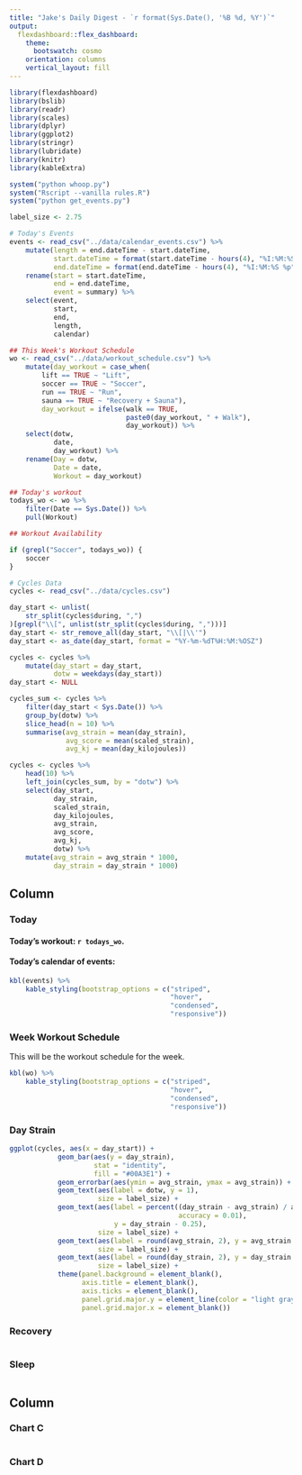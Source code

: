 ```yaml
---
title: "Jake's Daily Digest - `r format(Sys.Date(), '%B %d, %Y')`"
output: 
  flexdashboard::flex_dashboard:
    theme:
      bootswatch: cosmo
    orientation: columns
    vertical_layout: fill
---
```



```r
library(flexdashboard)
library(bslib)
library(readr)
library(scales)
library(dplyr)
library(ggplot2)
library(stringr)
library(lubridate)
library(knitr)
library(kableExtra)

system("python whoop.py")
system("Rscript --vanilla rules.R")
system("python get_events.py")

label_size <- 2.75

# Today's Events
events <- read_csv("../data/calendar_events.csv") %>% 
    mutate(length = end.dateTime - start.dateTime,
           start.dateTime = format(start.dateTime - hours(4), "%I:%M:%S %p"),
           end.dateTime = format(end.dateTime - hours(4), "%I:%M:%S %p")) %>% 
    rename(start = start.dateTime,
           end = end.dateTime,
           event = summary) %>% 
    select(event, 
           start,
           end,
           length,
           calendar)

## This Week's Workout Schedule
wo <- read_csv("../data/workout_schedule.csv") %>% 
    mutate(day_workout = case_when(
        lift == TRUE ~ "Lift",
        soccer == TRUE ~ "Soccer",
        run == TRUE ~ "Run",
        sauna == TRUE ~ "Recovery + Sauna"),
        day_workout = ifelse(walk == TRUE, 
                             paste0(day_workout, " + Walk"),
                             day_workout)) %>% 
    select(dotw,
           date, 
           day_workout) %>% 
    rename(Day = dotw,
           Date = date,
           Workout = day_workout)

## Today's workout 
todays_wo <- wo %>% 
    filter(Date == Sys.Date()) %>% 
    pull(Workout)

## Workout Availability

if (grepl("Soccer", todays_wo)) {
    soccer
}

# Cycles Data
cycles <- read_csv("../data/cycles.csv")

day_start <- unlist(
    str_split(cycles$during, ",")
)[grepl("\\[", unlist(str_split(cycles$during, ",")))]
day_start <- str_remove_all(day_start, "\\[|\\'")
day_start <- as_date(day_start, format = "%Y-%m-%dT%H:%M:%OSZ")

cycles <- cycles %>% 
    mutate(day_start = day_start,
           dotw = weekdays(day_start))
day_start <- NULL

cycles_sum <- cycles %>% 
    filter(day_start < Sys.Date()) %>% 
    group_by(dotw) %>% 
    slice_head(n = 10) %>% 
    summarise(avg_strain = mean(day_strain),
              avg_score = mean(scaled_strain),
              avg_kj = mean(day_kilojoules))

cycles <- cycles %>%
    head(10) %>% 
    left_join(cycles_sum, by = "dotw") %>% 
    select(day_start, 
           day_strain,
           scaled_strain,
           day_kilojoules,
           avg_strain,
           avg_score,
           avg_kj,
           dotw) %>% 
    mutate(avg_strain = avg_strain * 1000,
           day_strain = day_strain * 1000)
```

Column {data-width=650 .tabset}
-----------------------------------------------------------------------

### Today

#### Today's workout: `r todays_wo`.

#### Today's calendar of events: 
```r
kbl(events) %>%
    kable_styling(bootstrap_options = c("striped", 
                                        "hover", 
                                        "condensed", 
                                        "responsive"))
```

### Week Workout Schedule

This will be the workout schedule for the week.

```r
kbl(wo) %>%
    kable_styling(bootstrap_options = c("striped", 
                                        "hover", 
                                        "condensed", 
                                        "responsive"))
```

### Day Strain

```r
ggplot(cycles, aes(x = day_start)) +
            geom_bar(aes(y = day_strain), 
                     stat = "identity",
                     fill = "#00A3E1") + 
            geom_errorbar(aes(ymin = avg_strain, ymax = avg_strain)) + 
            geom_text(aes(label = dotw, y = 1),
                      size = label_size) + 
            geom_text(aes(label = percent((day_strain - avg_strain) / avg_strain, 
                                          accuracy = 0.01), 
                          y = day_strain - 0.25),
                      size = label_size) +
            geom_text(aes(label = round(avg_strain, 2), y = avg_strain + 0.25),
                      size = label_size) + 
            geom_text(aes(label = round(day_strain, 2), y = day_strain + 0.25),
                      size = label_size) + 
            theme(panel.background = element_blank(),
                  axis.title = element_blank(),
                  axis.ticks = element_blank(),
                  panel.grid.major.y = element_line(color = "light gray"),
                  panel.grid.major.x = element_blank())

```

### Recovery

```r

```

### Sleep

```r

```

Column {data-width=350}
-----------------------------------------------------------------------

### Chart C

```r

```

### Chart D

```r

```

